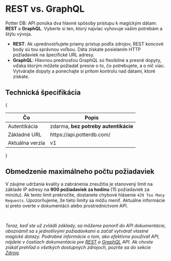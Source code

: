 
# REST vs. GraphQL
Potter DB: API ponúka dva hlavné spôsoby prístupu k magickým dátam: **REST** a **GraphQL**. Vyberte si ten, ktorý najviac vyhovuje vašim potrebám a štýlu vývoja.
- **REST**: Ak uprednostňujete priamy prístup podľa zdrojov, REST koncové body sú tou správnou voľbou. Dáta získate posielaním HTTP požiadaviek na špecifické URL adresy.
- **GraphQL**: Hlavnou prednosťou GraphQL sú flexibilné a presné dopyty, vďaka ktorým môžete požiadať presne o to, čo potrebujete, a o nič viac. Vytvárajte dopyty a ponechajte si pritom kontrolu nad dátami, ktoré získate.

## Technická špecifikácia
{
<table>
  <thead>
    <tr>
      <th>Čo</th>
      <th>Popis</th>
    </tr>
  </thead>
  <tbody>
    <tr>
      <td>Autentikácia</td>
      <td>zdarma, <b>bez potreby autentikácie</b></td>
    </tr>
    <tr>
      <td>Základné URL</td>
      <td>
        https://api.potterdb.com/
      </td>
    </tr>
    <tr>
      <td>Aktuálna verzia</td>
      <td>v1</td>
    </tr>
  </tbody>
</table>
}

## Obmedzenie maximálneho počtu požiadaviek
V záujme udržania kvality a zabránenia zneužitia je stanovený limit na základe IP adresy na **900 požiadaviek za hodinu** (15 požiadaviek za minútu). Ak tento limit prekročíte, dostanete chybové hlásenie `429 Too Many Requests`.
Upozorňujeme, že tieto limity sa môžu meniť. Aktuálne informácie si preto overte v dokumentácii alebo prostredníctvom API.

<br />

_Teraz, keď ste už zvládli základy, sa môžeme ponoriť do API dokumentácie, oboznámiť sa s jednotlivými požiadavkami a začať vytvárať vlastné magické dotazy. Podrobné informácie o tom, ako efektívne používať API, nájdete v častiach dokumentácie pre [REST](/apis/rest) a [GraphQL](apis/graphql) API. Ak chcete získať prehľad o všetkých dostupných zdrojoch, pozrite sa do sekcie [Zdroje](/resources)._
